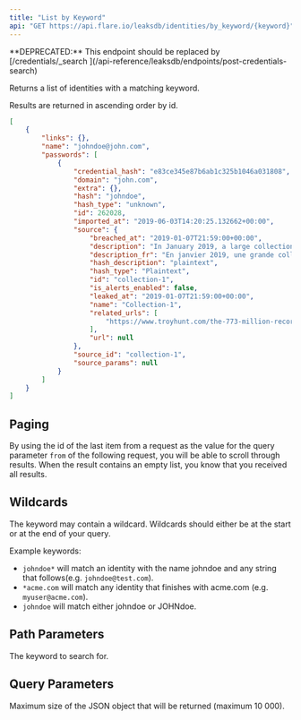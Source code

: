 ```yaml
---
title: "List by Keyword"
api: "GET https://api.flare.io/leaksdb/identities/by_keyword/{keyword}"
---
```


<Warning>
**DEPRECATED:** This endpoint should be replaced by
[/credentials/_search <Icon icon="code" size={16} />](/api-reference/leaksdb/endpoints/post-credentials-search)
</Warning>

Returns a list of identities with a matching keyword.

Results are returned in ascending order by id.

<ResponseExample>

```json Response Example
[
    {
        "links": {},
        "name": "johndoe@john.com",
        "passwords": [
            {
                "credential_hash": "e83ce345e87b6ab1c325b1046a031808",
                "domain": "john.com",
                "extra": {},
                "hash": "johndoe",
                "hash_type": "unknown",
                "id": 262028,
                "imported_at": "2019-06-03T14:20:25.132662+00:00",
                "source": {
                    "breached_at": "2019-01-07T21:59:00+00:00",
                    "description": "In January 2019, a large collection of credential stuffing lists (combinations of email addresses and passwords used to hijack accounts on other services) was discovered being distributed on a popular hacking forum. The data contained almost 2.7 billion records including 773 million unique email addresses alongside passwords those addresses had used on other breached services.",
                    "description_fr": "En janvier 2019, une grande collection de listes de bourrage d'identifiants (combinaisons d'adresses \u00e9lectroniques et de mots de passe utilis\u00e9s pour prendre contr\u00f4le de comptes sur d'autres services) a \u00e9t\u00e9 diffus\u00e9e sur un forum de piratage populaire. Les donn\u00e9es contenaient pr\u00e8s de 2,7 milliards d'enregistrements, dont 773 millions d'adresses \u00e9lectroniques uniques aux c\u00f4t\u00e9s de mots de passe que ces adresses avaient utilis\u00e9s sur d'autres services ayant subi des br\u00e8ches de donn\u00e9es.",
                    "hash_description": "plaintext",
                    "hash_type": "Plaintext",
                    "id": "collection-1",
                    "is_alerts_enabled": false,
                    "leaked_at": "2019-01-07T21:59:00+00:00",
                    "name": "Collection-1",
                    "related_urls": [
                        "https://www.troyhunt.com/the-773-million-record-collection-1-data-reach/"
                    ],
                    "url": null
                },
                "source_id": "collection-1",
                "source_params": null
            }
        ]
    }
]
```

</ResponseExample>

## Paging

By using the id of the last item from a request as the value for the query parameter `from` of the following request, you will be able to scroll through results.
When the result contains an empty list, you know that you received all results.

## Wildcards

The keyword may contain a wildcard.
Wildcards should either be at the start or at the end of your query.

Example keywords:
- `johndoe*` will match an identity with the name johndoe and any string that follows(e.g. `johndoe@test.com`).
- `*acme.com` will match any identity that finishes with acme.com (e.g. `myuser@acme.com`).
- `johndoe` will match either johndoe or JOHNdoe.

## Path Parameters

<ParamField path="keyword" type="string">
  The keyword to search for.
</ParamField>

## Query Parameters

<ParamField query="size" type="number">
  Maximum size of the JSON object that will be returned (maximum 10 000).
</ParamField>

<ParamField query="from" type="number">
</ParamField>
